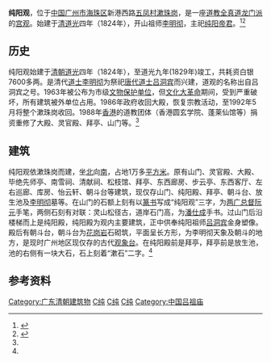 {{文物保护单位
| 级别 = 市县级
| 说明 = 纯阳观正山门的牌坊
| 省名 = 广东省
| 市/县名 = 广州市
| 图片 = Chunyangguan in 2018 02.jpg
| 名称 = 纯阳观
| 编号 = 1-15
| 分类 = 古建筑及历史纪念建筑物
| 所在 = [[广州市|广州市]][[海珠区|海珠区]]
| 时代 = [[清|清]]
| 登录 = 1963年
}}

'''纯阳观'''，位于[[中国|中国]][[广州市|广州市]][[海珠区|海珠区]]新港西路[[五凤村|五凤村]][[漱珠岗|漱珠岗]]，是一座[[道教|道教]][[全真道|全真道]][[龙门派|龙门派]]的[[宫观|宫观]]。始建于[[清朝|清]][[道光|道光]]四年（1824年），开山祖师[[李明彻|李明彻]]，主祀[[纯阳帝君|纯阳帝君]]。<ref name=":0">{{cite web|title=纯阳观——一个人的天象台和一个城市的天空|url=http://www.gzlib.gov.cn/shequ_info/ndgz/NDGZDetail.do?id=18470|accessdate=|author=许琨|date=2007-04-01|format=|publisher=广州图书馆|language=zh-cn|dead-url=yes|author2=汪莹|access-date=2020-04-09|archive-url=https://web.archive.org/web/20071224095759/http://www.gzlib.gov.cn/shequ_info/ndgz/NDGZDetail.do?id=18470|archive-date=2007-12-24}}</ref><ref>{{Cite book|author=陈建华|title=广州市文物普查汇编·海珠区卷|location=广州|publisher=广州出版社|date=2008|pages=73-75|ISBN=978-7-80731-659-6|accessdate=2020-04-09|language=zh-cn}} </ref>

== 历史 ==
纯阳观始建于[[清朝|清朝]][[道光|道光]]四年（1824年），至道光九年(1829年)竣工，共耗资白银7600多两。是清代[[道士|道士]][[李明彻|李明彻]]为祭祀[[唐代|唐代]][[道士|道士]][[吕洞宾|吕洞宾]]而兴建，道观的名称出自吕洞宾之号。1963年被公布为市级[[文物保护单位|文物保护单位]]，但[[文化大革命|文化大革命]]期间，受到严重破坏，所有建筑被外单位占用。1986年政府收回大殿，恢复宗教活动，至1992年5月将整个漱珠岗收回。1988年[[香港|香港]]的道教团体（香港圆玄学院、蓬莱仙馆等）捐资重修了大殿、灵官殿、拜亭、山门等。<ref name=":0" />

== 建筑 ==
纯阳观依漱珠岗而建，坐[[北|北]]向[[南|南]]，占地1万多[[平方米|平方米]]。原有山门、灵官殿、大殿、毕绝先师亭、南雪祠、清献祠、松枝馆、拜亭、东西廊房、步云亭、东西客厅、左右巡廊、库房、怡云轩、朝斗台等建筑，现仅存山门、纯阳殿、拜亭、朝斗台、放生池及[[李明彻|李明彻]]墓等。在山门的石额上刻有以[[篆书|篆书]]写成“纯阳观”三字，为[[两广总督|两广总督]][[阮元|阮元]]手笔，两侧石刻有对联：灵山松径古，道岸石门高，为[[潘仕成|潘仕成]]手书。过山门后沿楼梯而上是纯阳殿，纯阳殿为观内主要建筑，正中供奉纯阳祖师[[吕洞宾|吕洞宾]]金身塑像。殿后有朝斗台，朝斗台为[[花岗岩|花岗岩]]石砌筑，平面呈长方形，为李明彻天象及朝斗的地方，是现时广州地区现仅存的古代[[观象台|观象台]]。在纯阳殿前是拜亭，拜亭前是放生池，池的右侧有一块大石，石上刻着“漱石”二字。<ref name=":0" />

== 参考资料 ==
{{reflist}}

[[Category:广东清朝建筑物|Category:广东清朝建筑物]]
[[Category:广州市文物保护单位|C纯]]
[[Category:广州道观|C纯]]
[[Category:海珠区|C纯]]
[[Category:中国吕祖庙|Category:中国吕祖庙]]